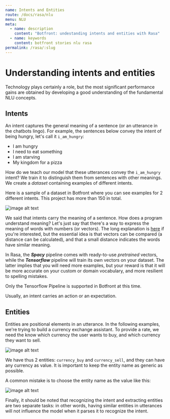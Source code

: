 ```yaml
---
name: Intents and Entities
route: /docs/rasa/nlu
menu: NLU
meta:
  - name: description
    content: "Botfront: undestanding intents and entities with Rasa"
  - name: keywords
    content: botfront stories nlu rasa
permalink: /rasa/:slug
---
```


# Understanding intents and entities

<Important type="tip" >

Technology plays certainly a role, but the most significant performance gains are obtained by developing a good understanding of the fundamental NLU concepts.

</Important>

## Intents

An intent captures the general meaning of a sentence (or an utterance in the chatbots lingo). For example, the sentences below convey the intent of being hungry, let's call it `i_am_hungry`:

- I am hungry
- I need to eat something
- I am starving
- My kingdom for a pizza

How do we teach our model that these utterances convey the `i_am_hungry` intent? We train it to distinguish them from sentences with other meanings. We create a _dataset_ containing examples of different intents.

Here is a sample of a dataset in Botfront where you can see examples for 2 different intents. This project has more than 150 in total.

![image alt text](../../../images/intents_sample.png)

We said that intents carry the meaning of a sentence. How does a program understand meaning? Let's just say that there's a way to express the meaning of words with numbers (or vectors). The long explanation is [here](https://mrbot.ai/blog/natural-language-processing/understanding-intent-classification/) if you're interested, but the essential idea is that vectors can be compared (a distance can be calculated), and that a small distance indicates the words have similar meaning.

In Rasa, the **_Spacy_** pipeline comes with ready-to-use _pretrained_ vectors, while the **_Tensorflow_** pipeline will train its own vectors on your dataset. The latter implies that you will need more examples, but your reward is that it will be more accurate on your custom or domain vocabulary, and more resilient to spelling mistakes.

<Important type="tip" >

Only the Tensorflow Pipeline is supported in Botfront at this time.

</Important>

Usually, an intent carries an action or an expectation.

## Entities

Entities are positional elements in an utterance. In the following examples, we're trying to build a currency exchange assistant. To provide a rate, we need the know which currency the user wants to buy, and which currency they want to sell.

![image alt text](../../../images/nlu_entities_1.png)

<Important type="tip" title="BEST PRACTICE">

We have thus 2 entities: `currency_buy` and `currency_sell`, and they can have any currency as value. It is important to keep the entity name as generic as possible.

</Important>

<Important type="danger" title="NOT GOOD" >

A common mistake is to choose the entity name as the value like this:
 
![image alt text](../../../images/nlu_entities_2.png)

</Important>

Finally, it should be noted that recognizing the intent and extracting entities are two separate tasks: in other words, having similar entities in utterances will not influence the model when it parses it to recognize the intent.
